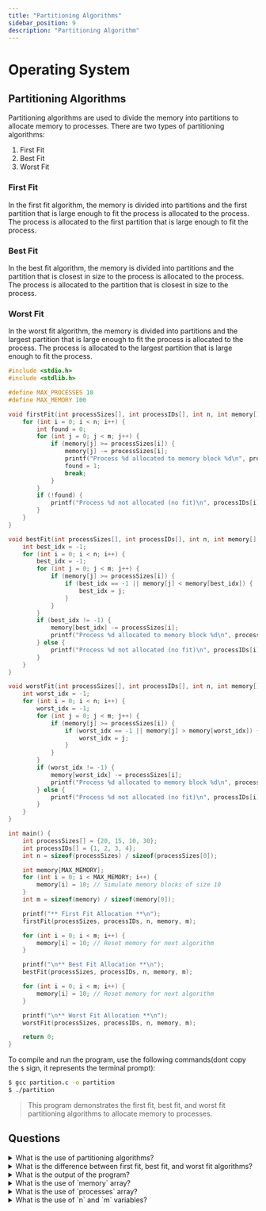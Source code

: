 ```yaml
---
title: "Partitioning Algorithms"
sidebar_position: 9
description: "Partitioning Algorithm"
---
```



# <Heading name="banner" description="Partitioning Algorithm">Operating System</Heading>

## Partitioning Algorithms

Partitioning algorithms are used to divide the memory into partitions to allocate memory to processes. There are two types of partitioning algorithms:

1. First Fit
2. Best Fit
3. Worst Fit

### First Fit

In the first fit algorithm, the memory is divided into partitions and the first partition that is large enough to fit the process is allocated to the process. The process is allocated to the first partition that is large enough to fit the process.

### Best Fit

In the best fit algorithm, the memory is divided into partitions and the partition that is closest in size to the process is allocated to the process. The process is allocated to the partition that is closest in size to the process.

### Worst Fit

In the worst fit algorithm, the memory is divided into partitions and the largest partition that is large enough to fit the process is allocated to the process. The process is allocated to the largest partition that is large enough to fit the process.

```c
#include <stdio.h>
#include <stdlib.h>

#define MAX_PROCESSES 10
#define MAX_MEMORY 100

void firstFit(int processSizes[], int processIDs[], int n, int memory[], int m) {
    for (int i = 0; i < n; i++) {
        int found = 0;
        for (int j = 0; j < m; j++) {
            if (memory[j] >= processSizes[i]) {
                memory[j] -= processSizes[i];
                printf("Process %d allocated to memory block %d\n", processIDs[i], j);
                found = 1;
                break;
            }
        }
        if (!found) {
            printf("Process %d not allocated (no fit)\n", processIDs[i]);
        }
    }
}

void bestFit(int processSizes[], int processIDs[], int n, int memory[], int m) {
    int best_idx = -1;
    for (int i = 0; i < n; i++) {
        best_idx = -1;
        for (int j = 0; j < m; j++) {
            if (memory[j] >= processSizes[i]) {
                if (best_idx == -1 || memory[j] < memory[best_idx]) {
                    best_idx = j;
                }
            }
        }
        if (best_idx != -1) {
            memory[best_idx] -= processSizes[i];
            printf("Process %d allocated to memory block %d\n", processIDs[i], best_idx);
        } else {
            printf("Process %d not allocated (no fit)\n", processIDs[i]);
        }
    }
}

void worstFit(int processSizes[], int processIDs[], int n, int memory[], int m) {
    int worst_idx = -1;
    for (int i = 0; i < n; i++) {
        worst_idx = -1;
        for (int j = 0; j < m; j++) {
            if (memory[j] >= processSizes[i]) {
                if (worst_idx == -1 || memory[j] > memory[worst_idx]) {
                    worst_idx = j;
                }
            }
        }
        if (worst_idx != -1) {
            memory[worst_idx] -= processSizes[i];
            printf("Process %d allocated to memory block %d\n", processIDs[i], worst_idx);
        } else {
            printf("Process %d not allocated (no fit)\n", processIDs[i]);
        }
    }
}

int main() {
    int processSizes[] = {20, 15, 10, 30};
    int processIDs[] = {1, 2, 3, 4};
    int n = sizeof(processSizes) / sizeof(processSizes[0]);

    int memory[MAX_MEMORY];
    for (int i = 0; i < MAX_MEMORY; i++) {
        memory[i] = 10; // Simulate memory blocks of size 10
    }
    int m = sizeof(memory) / sizeof(memory[0]);

    printf("** First Fit Allocation **\n");
    firstFit(processSizes, processIDs, n, memory, m);

    for (int i = 0; i < m; i++) {
        memory[i] = 10; // Reset memory for next algorithm
    }

    printf("\n** Best Fit Allocation **\n");
    bestFit(processSizes, processIDs, n, memory, m);

    for (int i = 0; i < m; i++) {
        memory[i] = 10; // Reset memory for next algorithm
    }

    printf("\n** Worst Fit Allocation **\n");
    worstFit(processSizes, processIDs, n, memory, m);

    return 0;
}

```

To compile and run the program, use the following commands(dont copy the `$` sign, it represents the terminal prompt):

```bash
$ gcc partition.c -o partition
$ ./partition
```

> This program demonstrates the first fit, best fit, and worst fit partitioning algorithms to allocate memory to processes.

## Questions

<details>
  <summary>What is the use of partitioning algorithms?</summary>
  <div>
    Partitioning algorithms are used to divide the memory into partitions to
    allocate memory to processes.
  </div>
</details>

<details>
  <summary>
    What is the difference between first fit, best fit, and worst fit
    algorithms?
  </summary>
  <div>
    - First Fit: The first partition that is large enough to fit the process is
    allocated to the process. - Best Fit: The partition that is closest in size
    to the process is allocated to the process. - Worst Fit: The largest
    partition that is large enough to fit the process is allocated to the
    process.
  </div>
</details>

<details>
  <summary>What is the output of the program?</summary>
  <div>
    The program will allocate memory to processes using first fit, best fit, and
    worst fit algorithms.
  </div>
</details>

<details>
  <summary>What is the use of `memory` array?</summary>
  <div>The `memory` array is used to simulate memory blocks of size 10.</div>
</details>

<details>
  <summary>What is the use of `processes` array?</summary>
  <div>
    The `processes` array contains the processes to be allocated memory.
  </div>
</details>

<details>
  <summary>What is the use of `n` and `m` variables?</summary>
  <div>
    `n` is the number of processes and `m` is the number of memory blocks.
  </div>
</details>
